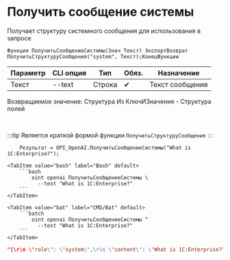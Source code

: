 ﻿---
sidebar_position: 7
description: Получить сообщение системы и другие функции для работы с OpenAI в Открытом пакете интеграций - бесплатной open-source библиотеке интеграций для 1С:Предприятие 8, OneScript и CLI
keywords: [1C, 1С, 1С:Предприятие, 1С:Предприятие 8.3, API, Интеграция, Сервисы, Обмен, OneScript, CLI, OpenAI]
---


# Получить сообщение системы
 Получает структуру системного сообщения для использования в запросе



`Функция ПолучитьСообщениеСистемы(Знач Текст) ЭкспортВозврат ПолучитьСтруктуруСообщения("system", Текст);КонецФункции`

  | Параметр | CLI опция | Тип | Обяз. | Назначение |
  |-|-|-|-|-|
  | Текст | --text | Строка | &#x2714; | Текст сообщения |

  
  Возвращаемое значение:   Структура Из КлючИЗначение - Структура полей

<br/>

:::tip
Является краткой формой функции `ПолучитьСтруктуруСообщения`
:::
<br/>



```bsl title="Пример использования для 1С:Предприятие/OneScript"
    Результат = OPI_OpenAI.ПолучитьСообщениеСистемы("What is 1C:Enterprise?");
```
    

 <Tabs>
  
    <TabItem value="bash" label="Bash" default>
        ```bash
            oint openai ПолучитьСообщениеСистемы \
              --text "What is 1C:Enterprise?"
        ```
    </TabItem>
  
    <TabItem value="bat" label="CMD/Bat" default>
        ```batch
            oint openai ПолучитьСообщениеСистемы ^
              --text "What is 1C:Enterprise?"
        ```
    </TabItem>
</Tabs>


```json title="Результат"
"{\r\n \"role\": \"system\",\r\n \"content\": \"What is 1C:Enterprise?\"\r\n}"
```
